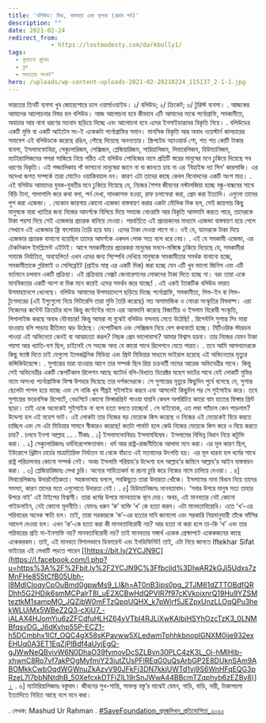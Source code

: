 ```yaml
---
title: 'বলিউড: মিথ, বাস্তবতা এবং ছলনা (প্রথম পর্ব)'
description: ""
date: 2021-02-24
redirect_from: 
            - https://lostmodesty.com/darkbolly1/
tags: 
  - কুড়ানো মুক্তো
  - ব্লগ
  - সভ্যতার সংকট"
hero: /uploads/wp-content-uploads-2021-02-20210224_115137_2-1-1.jpg
---
```

ভারতের তিনটি ব্যবসা খুব জোরেশোরে চলে ওয়ার্ল্ডওয়াইড। ১/ বলিউড; ২/ ক্রিকেট; ৩/ টুরিস্ট ব্যবসা। . আজকের আমাদের আলোচনার বিষয় হল বলিউড। আজ আলোচনা হবে কীভাবে এটি আমাদের মাঝে পর্নোগ্রাফি, সমকামীতা, অযাচার আর নানা ধরণের মতবাদ ছড়িয়ে দিচ্ছে এবং আলোচনা হবে এদের ইনসাইডারদের বিকৃতি নিয়ে। . বলিউডের একটি মুভি বা একটি আইটেম সং-ই একেকটা পর্নোগ্রাফির সমান। মানসিক বিকৃতি আর অবাধ ওয়েস্টার্ন কালচারের সমাবেশ এই বলিউডকে করেছে রঙিন, পৌছে দিয়েছে অনন্যতায়। স্ক্রিপটেড অ্যাওয়ার্ড শো, শত শত কোটি টাকার ব্যবসা, ইসলামফোবিয়া, সেক্যুলারিজম, সেক্সিজম, প্লেজিয়ারিজম, সারিয়ালিজম, লিবারেলিজম, হিউম্যানিজম, ম্যাটার‍্যালিজমের পসরা সাজিয়ে নিয়ে গঠিত এই বলিউড শোবিজের নামে প্রতিটি স্তরের মানুষের মনে ঢুকিয়ে দিয়েছে সব ধরণের বিকৃতি। এই গড্ডালিকায় গাঁ ভাসানো মানুষেরা জানে না বা জানতে চায় না এর ‘বিহাইন্ড দ্যা সিন’ কারসাজি। এর অদেখা জগত সম্পর্কে তারা মোটেও ওয়াকিবহাল নন। কারণ এটা তাদের কাছে কেবল বিনোদনের একটি অংশ মাত্র। . এই বলিউড আমাদের যুবক-যুবতীর মনে ঢুকিয়ে দিয়েছে যে, নিজের শৈশব জীবনের নস্টালজিয়া হচ্ছে বন্ধু-বান্ধবের সাথে বিড়ি টানা, গালাগালি করে কথা বলা, পর্ন দেখা, মাদকাসক্ত হওয়া, রাফ চলাফেরা করা, প্রেম করা ইত্যাদি। এগুলো তাদের পুশ করা এজেন্ডা। . যেকোন জায়গায় কোনো এজেন্ডা বাস্তবায়ণ করার একটা মৌলিক দিক হল, সেই জায়গায় কিছু মানুষকে যারা খ্যাতির জন্য নিজের আদর্শকে বিলিয়ে দিয়ে সমাজে নোংরামি আর বিকৃতি আমদানি করতে পারে, তাদেরকে টাকা পয়সা দিয়ে সেই এজেন্ডার প্রচারক বানিয়ে দেওয়া। পরবর্তিতে এই প্রচারকদের মাধ্যমে এজেন্ডা বাস্তবায়ণ হয়ে গেলে সেখানে এই এজেন্ডার ফ্রি ফলোয়ার তৈরি হয়ে যায়। এদের টাকা দেওয়া লাগে না। ওই যে, যাদেরকে টাকা দিয়ে এজেন্ডার প্রচারক বানানো হয়েছিল তাদের আদর্শকে একদল লোক সত্য বলে ধরে নেয়। . এই যে সমকামী এজেন্ডা, এর টেকনিকাল ইমপ্লিমেন্ট এইটাই। আগে সমকামীতার প্রচারকরা মানুষের মননে-মস্তিষ্কে ঢুকিয়ে দিয়েছে যে, সমকামীরা সমাজে নির্যাতিত, অবহেলিত! এখন এদের জন্য সিম্পেথি দেখিয়ে মানুষকে সমকামীতার সমর্থক বানানো হচ্ছে, সমকামীতাকে গ্লরিফাই ও সেলিব্রেইট (প্রাইড মান্থ এর একটি দিক) করা হচ্ছে যেন এটি খুব ভালো জিনিস এবং এটি বর্তমানে চলমান একটি প্রক্রিয়া। এই প্রক্রিয়ায় নেক্সট জেনারেশনের লোকদের টাকা দিতে হচ্ছে না। বরং তারা একে মানবিকতার একটি অংশ বা দিক মনে করেই এদের সমর্থন করে যাচ্ছে! . এই একই ট্যাকটিক বলিউড ভারত উপমাহাদেশে খেলেছে। বলিউড আমাদের উপমহাদেশে ছড়িয়ে দিচ্ছে পর্নোগ্রাফি, সমকামীতা, লিভ-ইন বা লিভ-টুগেদারের (এই ইস্যুগুলো নিয়ে লিটারেলি তারা মুভি তৈরি করেছে) মত অসামাজিক ও নোংরা সংস্কৃতির বিষবাষ্প। এরা নিজেদের কন্টেন্ট ক্রিয়েটর বলে কিন্তু কন্টেন্টের নামে এরা আমদানি করেছে বিজাতীয় ও ইসলাম বিরোধী সংস্কৃতি, লিগালাইজ করছে অবাধ যৌনাচার! কিন্তু আমরা না বুঝেই বলিউড বন্দনায় মেতে উঠেছি! . রিসেন্টলি সুশান্ত সিং মারা যাওয়ায় বলি পাড়ায় রীতিমত ঝড় উঠেছে। নেপোটিজম এবং সেক্সিজম নিয়ে বেশ কথাবার্তা হচ্ছে। মিটিওরিক স্টারডম পাওয়া এই অভিনেতা কেনই বা আত্মহত্যা করল? নিছক প্রেম ভালোবাসা? আমার বিশ্বাস হয়না। তার নিজের যেমন টাকা পয়সা আর খ্যাতি-যশ ছিল, চাইলেই সে সহজে অন্য যে কারো সাথে রিলেশনে যেতে পারত। . তবে আমি আপনাদেরকে কিছু ফ্যাক্ট দিতে চাই যেগুলো ইলেকট্রনিক মিডিয়া এবং প্রিন্ট মিডিয়ার মাধ্যমে ভাইরাল হয়েছে এই অভিনেতার মৃত্যুর কন্সিকিউয়েন্সে। . সুশান্তের মারা যাওয়ার আগে তার সম্পর্ক ছিল রিয়া চক্রবর্তী নামের আরেক অভিনেত্রীর সাথে। কিন্তু সেই অভিনেত্রীর একটি স্কেপটিকাল রিলেশন আছে ষাটোর্ধ বলি-বিখ্যাত ডিরেক্টর মহেশ ভাটের সাথে যেই লোকটি মুভির নামে অসংখ্য পর্নোগ্রাফিক ফিল্ম উপহার দিয়েছে তার দর্শকদেরকে। সে সুশান্তের মৃত্যুর কিছুদিন পুর্বে বলেছে যে, সুশান্ত ছেলেটা পাগল হয়ে যাচ্ছে এবং সে নাকি খুব শীঘ্রই সুইসাইড করবে এবং আসলেই কিছুদিন পর সে সুইসাইড করে। তবে সুশান্তের ফরেনসিক রিপোর্টে, বেডশিটে কোনো ফিঙ্গারপ্রিন্ট পাওয়া যায়নি কেবল অপরিচিত কারো বাম হাতের ফিঙ্গার প্রিন্ট ছাড়া। তাই একে অনেকেই সুইসাইড না বলে হত্যা বলতে চাচ্ছেন! . সে যাইহোক, এত লম্বা প্যাঁচাল কেন পাড়লাম? উদ্দেশ্য হল এই মহেশ ভাট। এই লোকটা তার নিজের বড় মেয়েকে কিস করেছে ও নিজের এই মেয়েকেই বিয়ে করতে চাচ্ছিল এবং সে এটা মিডিয়ার সামনে স্বীকারও করেছে! কতটা পার্ভাট হলে কেউ নিজের মেয়েকে কিস করে ও বিয়ে করতে চায়? . চলবে ইনশা আল্লাহ … . টীকাঃ . ১] ইসলামফোবিয়াঃ ইসলামবিদ্বেষ। ইসলামের বিভিন্ন বিধান নিয়ে কটুক্তি করা। . ২] সেক্যুলারিজমঃ ধর্মনিরেপেক্ষতাবাদ। ধর্ম আর রাষ্ট্র-রাজনীতিকে আলাদা মনে করা। এর মূল কারণ ছিল, ইউরোপে খ্রিষ্টান চার্চের মাত্রাতিরিক্ত নির্যাতন যা থেকে বাঁচতে এই মতবাদের উৎপত্তি হয়। এর মূল ধারনা হল ধর্মের সাথে রাষ্ট্র পরিচালনার কোনো সম্পর্ক নেই। অথচ ইসলামি শরিয়াহ’র উদ্দেশ্য হল আল্লাহ’র জমিনে আল্লাহ’র আইন বাস্তবায়ন করা। . ৩] প্লেজিয়ারিজমঃ লেখা চুরি। অন্যের সাহিত্যকর্ম বা রচনা চুরি করে নিজের নামে চালিয়ে দেওয়া। . ৪] লিবারেলিজমঃ উদারনৈতিকতা। সহজভাষায় বললে, সবকিছুতে তারা উদারতা খোঁজে। ইসলামের নানা বিধান নিয়ে তাদের সমস্যা, কারণ তাদের মতে এগুলোতে উদারতা নেই। . ৫] হিউম্যানিজমঃ মানবতাবাদ। ‘সবার উপরে মানুষ সত্য তাহার উপরে নাই’ এই টাইপের বিশ্বাসী। তারা ধর্মের উপরে মানবতাকে স্থান দেয়। অথচ, এই মানবতার নেই কোনো গাইডলাইন, নেই কোনো মূলনীতি। যেমনঃ ধরুন ‘ক’ ব্যক্তি ‘খ’ কে হত্যা করল। এটা মানবতাবিরোধি। এতে ‘খ’-এর পরিবারের অনেক ক্ষতি হল। তাই, তারা সরকারকে ‘ক’-এর হত্যার দাবি জানালো এবং সরকারি নিয়মানুযায়ী তাঁকে ফাঁসির আদেশ দেওয়া হল। এখন ‘ক’-কে হত্যা করা কী মানবতাবিরোধী নয়? আর হত্যা না করা হলে তা-কি ‘খ’ এবং তার পরিবারের প্রতি না-ইনসাফি নয়? মানবতাবিরোধী নয়? তাই মানবতার সঙ্গার্থ একেক প্রেক্ষাপটে একেকজনের কাছে একেকরকম। তাই, এই মানবতা বিশালভাবে ডিফায়েন্ট এবং ইনডিফিনিট! তাই, এটা নিয়ে জানতে Iftekhar Sifat ভাইয়ের এই লেখাটি পড়তে পারেন \[[https://bit.ly/2YCJN9C](https://l.facebook.com/l.php?u=https%3A%2F%2Fbit.ly%2F2YCJN9C%3Ffbclid%3DIwAR2kGJj5Udxs7zMnFHe855tCfB05Ubh-l8MdlCloqyCpOuBmd0gpwMs9_LI&h=AT0nB3ips0pg_2TJM61dZTTOBdfQRDhh5G2HDjk6smMCPalrT8I_uE2XCBwHdQPVIR7f97cKVkoixnrQ19Hu9YZSMteztkM1sampMO_JQZjbW0mFTzQpqUQHX_k7pWjrf5JEZpxUnzLLOqQPu3hekWLUiMx5WBeZ2Q3-cXjU7_-iALAX4HJomYiu6zZFCdfuHLHZ64yVTbI4RJLiXwKAlbiHSYhOzcTzK3_0LNMBfqsvDG_J6dKyhp55P-ECZ1-h5DCmbhx1ICf_OQC4gX58sKPavww5XLedwmTphhkbnopIGNXM0ije932exEHUq0A3ET1EqZjPlBdf4aUyiEgQ-gJWwNeQBvivW6N0DhaO39fymovDcSZLBvn30PLC4zK3L_Oj-hMlHIb-xhwnC8Ro7vf7akPOgMyfmiY23iutZUsPFlREqG0uQsArbGP2E8DUknSAm9ABOMkkCwbOqdWGWnuZkAzvV90JFkFj3DN7kkjUWTd1vj9S6WnHFqEQG3pRzeL7l7bbNNtdhB_50XefcxkDTFiZlL19rSnJWwA44BBcmTZqphyb6zEZBy8)]। . ৬] ম্যাটারিয়ালিজমঃ বস্তুবাদ। জীবনের সুখ-শান্তি, সাফল্য বস্তু’র মাঝেই যেমন, গাড়ি, বাড়ি, নারী, টাকাপয়সা ইত্যাদিতে নিহিত আছে বলে মনে করা।

. লেখক: Mashud Ur Rahman . [#SaveFoundation_প্রবন্ধলিখন_প্রতিযোগিতা_২০২০](https://business.facebook.com/hashtag/savefoundation_%E0%A6%AA%E0%A7%8D%E0%A6%B0%E0%A6%AC%E0%A6%A8%E0%A7%8D%E0%A6%A7%E0%A6%B2%E0%A6%BF%E0%A6%96%E0%A6%A8_%E0%A6%AA%E0%A7%8D%E0%A6%B0%E0%A6%A4%E0%A6%BF%E0%A6%AF%E0%A7%8B%E0%A6%97%E0%A6%BF%E0%A6%A4%E0%A6%BE_%E0%A7%A8%E0%A7%A6%E0%A7%A8%E0%A7%A6?source=feed_text&epa=HASHTAG&__xts__%5B0%5D=68.ARCWQz2V6j8II4ecRtCqeWkOdFYJgjHLIu8D9Cwfi9eQaL3W6INjVy5yqIGvYoN6ALcZQVm7AIqJvx6__FT5ZFE1hJmtZGRi2HrU5NZ1uUB7kmTNQ7ShHALjRbnXHPxo-ugMnOlg3wnMuI3I5XRyUOuL6pWThwBAJ52Cy2aGULgsB2d28B9lwoE0Wfu3dAvTZ_zzCVe00HUvgITAk-epnGiKR6zttVqc1bW02JEsCS5L19A8pO9HT5h0Y-V2QLd0w-wI5LQv4anzC-2bll4EIV1NM18psj7FgQ&__tn__=%2ANK-R)
